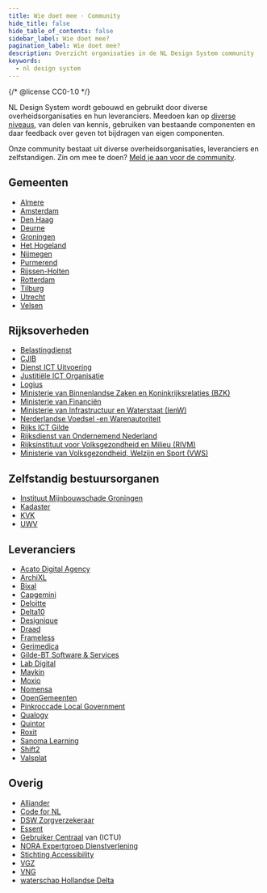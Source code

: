 ```yaml
---
title: Wie doet mee · Community
hide_title: false
hide_table_of_contents: false
sidebar_label: Wie doet mee?
pagination_label: Wie doet mee?
description: Overzicht organisaties in de NL Design System community
keywords:
  - nl design system
---
```


{/* @license CC0-1.0 */}

NL Design System wordt gebouwd en gebruikt door diverse overheidsorganisaties en hun leveranciers. Meedoen kan op [diverse niveaus](/handboek/organisatie/meedoen), van delen van kennis, gebruiken van bestaande componenten en daar feedback over geven tot bijdragen van eigen componenten.

Onze community bestaat uit diverse overheidsorganisaties, leveranciers en zelfstandigen. Zin om mee te doen? [Meld je aan voor de community](/community/sluit-je-aan#aanmelden).

## Gemeenten

- [Almere](https://almere.nl)
- [Amsterdam](https://amsterdam.nl)
- [Den Haag](https:/denhaag.nl)
- [Deurne](https://deurne.nl)
- [Groningen](https://gemeente.groningen.nl)
- [Het Hogeland](https://hethogeland.nl)
- [Nijmegen](https://nijmegen.nl)
- [Purmerend](https://purmerend.nl)
- [Rijssen-Holten](https://rijssen-holten.nl)
- [Rotterdam](https://rotterdam.nl)
- [Tilburg](https://tilburg.nl)
- [Utrecht](https://utrecht.nl)
- [Velsen](https://velsen.nl)

## Rijksoverheden

- [Belastingdienst](https://belastingdienst.nl)
- [CJIB](https://www.cjib.nl)
- [Dienst ICT Uitvoering](http://dictu.nl)
- [Justitiële ICT Organisatie](https://www.justitieleictorganisatie.nl)
- [Logius](https://logius.nl)
- [Ministerie van Binnenlandse Zaken en Koninkrijksrelaties (BZK)](https://www.rijksoverheid.nl/ministeries/ministerie-van-binnenlandse-zaken-en-koninkrijksrelaties)
- [Ministerie van Financiën](https://www.rijksoverheid.nl/ministeries/ministerie-van-financien)
- [Ministerie van Infrastructuur en Waterstaat (IenW)](https://www.rijksoverheid.nl/ministeries/ministerie-van-infrastructuur-en-waterstaat)
- [Nerderlandse Voedsel -en Warenautoriteit](https://www.nvwa.nl)
- [Rijks ICT Gilde](https://www.rijksorganisatieodi.nl/rijks-ict-gilde)
- [Rijksdienst van Ondernemend Nederland](https://rvo.nl)
- [Rijksinstituut voor Volksgezondheid en Milieu (RIVM)](https://www.rivm.nl)
- [Ministerie van Volksgezondheid, Welzijn en Sport (VWS)](https://www.rijksoverheid.nl/ministeries/ministerie-van-volksgezondheid-welzijn-en-sport)

## Zelfstandig bestuursorganen

- [Instituut Mijnbouwschade Groningen](https://www.schadedoormijnbouw.nl)
- [Kadaster](https://www.kadaster.nl)
- [KVK](https://kvk.nl)
- [UWV](https://uwv.nl)

## Leveranciers

- [Acato Digital Agency](https://acato.nl)
- [ArchiXL](https://www.archixl.nl)
- [Bixal](https://www.bixal.com)
- [Capgemini](https://www.capgemini.com/nl-nl/)
- [Deloitte](https://www.deloitte.com/nl/nl.html)
- [Delta10](https://delta10.nl)
- [Designique](https://www.designique.nl)
- [Draad](https://draad.nl)
- [Frameless](https://frameless.io)
- [Gerimedica](https://www.gerimedica.nl)
- [Gilde-BT Software & Services](https://www.gildesoftware.nl)
- [Lab Digital](https://www.labdigital.nl)
- [Maykin](https://www.maykinmedia.nl)
- [Moxio](https://moxio.com)
- [Nomensa](https://www.nomensa.com)
- [OpenGemeenten](https://opengemeenten.nl)
- [Pinkroccade Local Government](https://www.pinkroccadelocalgovernment.nl)
- [Qualogy](https://qualogy.nl)
- [Quintor](https://quintor.nl)
- [Roxit](https://www.roxit.nl)
- [Sanoma Learning](https://www.sanomalearning.com)
- [Shift2](https://www.shift2.nl)
- [Valsplat](https://valsplat.nl)

## Overig

- [Alliander](https://www.alliander.com)
- [Code for NL](http://codefor.nl)
- [DSW Zorgverzekeraar](https://www.dsw.nl/consumenten)
- [Essent](https://www.essent.nl)
- [Gebruiker Centraal](https://gebruikercentraal.nl) van (ICTU)
- [NORA Expertgroep Dienstverlening](https://www.noraonline.nl/wiki/Expertgroep_Dienstverlening)
- [Stichting Accessibility](https://accessibility.nl)
- [VGZ](https://www.vgz.nl)
- [VNG](https://www.vng.nl)
- [waterschap Hollandse Delta](https://www.wshd.nl)
